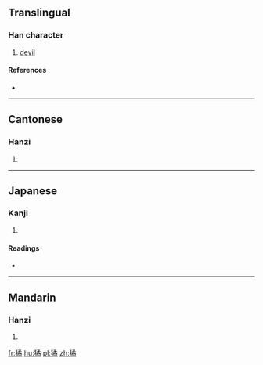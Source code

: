 ==Translingual==

===Han character===
{{Han char|rn=94|rad=犬|as=12|sn=15|four=47227|canj=KHNHB}}

# [[devil]]

====References====
* {{Han ref|kx=0718.210|dkj=20684|dj=1129.310|hdz=21369.130|uh=735D|ud=29533|bh=E67A|bd=59002}}

----

==Cantonese==

===Hanzi===
{{yue-hanzi|jyut=wat6|y=wat6}}

# {{defn|lang=yue|sort=犬12}}

----

==Japanese==

===Kanji===
{{ja-kanji|grade=|rs=犬12}}

# {{defn|lang=ja|sort=犬12}}

====Readings====
* {{ja-readings|on=[[きつ]] (kitsu), [[きち]] (kichi), [[いつ]] (itsu), [[いち]] (ichi)|kun=[[くるう]] (kuruu)}}

----

==Mandarin==

===Hanzi===
{{cmn-hanzi|pin=[[yù]] ([[yu4]])|wg=yü<sup>4</sup>}}

# {{defn|lang=cmn|sort=犬12}}

[[fr:獝]]
[[hu:獝]]
[[pl:獝]]
[[zh:獝]]